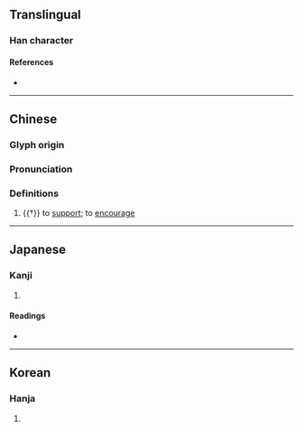 {{character info}}
==Translingual==

===Han character===
{{Han char|rn=19|rad=力|as=15|sn=17|four=24227|canj=XYPKS,YPKS|ids=⿰慮力}}

====References====
* {{Han ref|kx=0149.400|dkj=02467|dj=0338.050|hdz=10382.030|uh=52F4|ud=21236|bh=ECBF|bd=60607}}

----
==Chinese==
{{zh-forms}}

===Glyph origin===
{{Han etym}}

===Pronunciation===
{{zh-pron
|m=lǜ
|c=leui6
|mc=y
|oc=y
|cat=v
}}

===Definitions===
{{zh-hanzi}}

# {{†}} to [[support]]; to [[encourage]]

----
==Japanese==

===Kanji===
{{ja-kanji|grade=|rs=力15}}

# {{rfdef|ja|sort=力15}}

====Readings====
* {{ja-readings|on=[[りょ]] (ryo), [[ろ]] (ro)|kun=[[たすける]] (tasukeru)}}

----

==Korean==

===Hanja===
{{ko-hanja|hangeul=려|rv=ryeo|mr=ryŏ}}

# {{rfdef|ko|sort=力15}}
